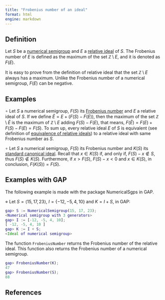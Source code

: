 ```yaml
---
title: "Frobenius number of an ideal"
format: html
engine: markdown
---
```


## Definition

Let $S$ be a [numerical semigroup](../Basic-concepts/Numerical-semigroup.qmd) and $E$ a [relative ideal](Relative-ideal.qmd) of $S$. The Frobenius number of $E$ is defined as the maximum of the set $\mathbb{Z} \setminus E$, and it is denoted as $F(E)$.

It is easy to prove from the definition of relative ideal that the set $\mathbb{Z} \setminus E$ always has a maximum. Unlike the Frobenius number of a numerical semigroup, $F(E)$ can be negative.

## Examples

$\circ$ Let $S$ a numerical semigroup, $F(S)$ its [Frobenius number](../Basic-concepts/Frobenius-number.qmd) and $E$ a relative ideal of $S$. If we define $\tilde{E} = E + (F(S) - F(E))$, then the maximum of the set $\mathbb{Z} \setminus \tilde{E}$ is the maximum of $\mathbb{Z} \setminus E$ adding $F(S) - F(E)$, that means, $F(\tilde{E}) = F(E) + F(S) - F(E) = F(S)$. To sum up, every relative ideal $E$ of $S$ is equivalent (see definition of [equivalence of relative ideals](Relative-ideal.qmd)) to a relative ideal with same Frobenius number as $S$.

$\circ$ Let $S$ a numerical semigroup, $F(S)$ its Frobenius number and $K(S)$ its [standard canonical ideal](Standard-canonical-ideal.qmd). Recall that $x \in K(S)$ if, and only if, $F(S) - x \not \in S$, thus $F(S) \not \in K(S)$. Furthermore, if $x > F(S)$, $F(S) - x < 0$ and $x \in K(S)$, in conclusion, $F(K(S)) = F(S)$.

## Examples with GAP

The following example is made with the package NumericalSgps in GAP.

$\diamond$ Let $S = \langle 15, 17, 23 \rangle$, $I = \{-12, -5, 4, 10\}$ and $K = I + S$, in GAP:

``` gap
gap> S := NumericalSemigroup(15, 17, 23);
<Numerical semigroup with 3 generators>
gap> I := [-12, -5, 4, 10];
[ -12, -5, 4, 10 ]
gap> K := I + S;
<Ideal of numerical semigroup>
```

The function `FrobeniusNumber` returns the Frobenius number of the relative ideal. This function also returns the Frobenius number of a numerical semigroup.

``` gap
gap> FrobeniusNumber(K);
47
gap> FrobeniusNumber(S);
88
```

## References
